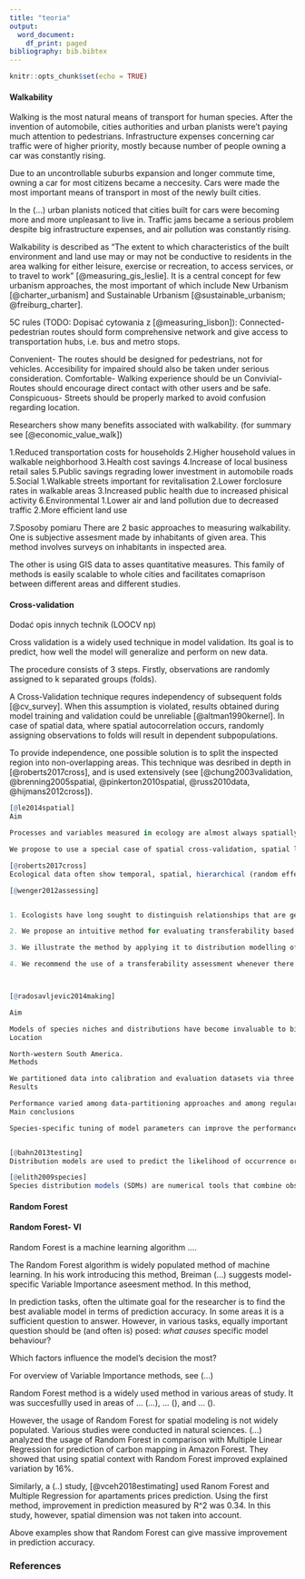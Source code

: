 ```yaml
---
title: "teoria"
output:
  word_document:
    df_print: paged
bibliography: bib.bibtex
---
```


```r
knitr::opts_chunk$set(echo = TRUE)
```

#### Walkability
Walking is the most natural means of transport for human species. After the invention of automobile, cities authorities and urban planists were't paying much attention to pedestrians. Infrastructure expenses concerning car traffic were of higher priority, mostly because number of people owning a car was constantly rising. 

Due to an uncontrollable suburbs expansion and longer commute time, owning a car for most citizens became a neccesity. Cars were made the most important means of transport in most of the newly built cities. 

In the (...) urban planists noticed that cities built for cars were becoming more and more unpleasant to live in. Traffic jams became a serious problem despite big infrastructure expenses, and air pollution was constantly rising. 




Walkability is described as "The extent to which characteristics of the built environment and land use may or may not be conductive to residents in the area walking for either leisure, exercise or recreation, to access services, or to travel to work" [@measuring_gis_leslie]. It is a central concept for few urbanism approaches, the most important of which include New Urbanism [@charter_urbanism] and Sustainable Urbanism [@sustainable_urbanism; @freiburg_charter]. 

5C rules (TODO: Dopisać cytowania z [@measuring_lisbon]):
Connected- pedestrian routes should form comprehensive network and give access to transportation hubs, i.e. bus and metro stops. 

Convenient- The routes should be designed for pedestrians, not for vehicles. Accesibility for impaired should also be taken under serious consideration. 
Comfortable- Walking experience should be un
Convivial- Routes should encourage direct contact with other users and be safe.
Conspicuous- Streets should be properly marked to avoid confusion regarding location.




Researchers show many benefits associated with walkability. (for summary see [@economic_value_walk])



1.Reduced transportation costs for households
2.Higher household values in walkable neighborhood
3.Health cost savings 
4.Increase of local business retail sales 
5.Public savings regrading lower investment in automobile roads
5.Social
1.Walkable streets important for revitalisation
2.Lower forclosure rates in walkable areas
3.Increased public health due to increased phisical activity
6.Environmental
1.Lower air and land pollution due to decreased traffic
2.More efficient land use  


7.Sposoby pomiaru
There are 2 basic approaches to measuring walkability. One is subjective assesment made by inhabitants of given area. This method involves surveys on inhabitants in inspected area. 
 
The other is using GIS data to asses quantitative measures. This family of methods is easily scalable to whole cities and facilitates comaprison between different areas and different studies.


#### Cross-validation
Dodać opis innych technik (LOOCV np)


Cross validation is a widely used technique in model validation. Its goal is to predict, how well the model will generalize and perform on new data. 


The procedure consists of 3 steps. Firstly, observations are randomly assigned to k separated groups (folds).


A Cross-Validation technique requres independency of subsequent folds [@cv_survey]. When this assumption is violated, results obtained during model training and validation could be unreliable [@altman1990kernel]. In case of spatial data, where spatial autocorrelation occurs, randomly assigning observations to folds will result in dependent subpopulations. 

To provide independence, one possible solution is to split the inspected region into non-overlapping areas. This technique was desribed in depth in [@roberts2017cross], and is used extensively (see 
[@chung2003validation, @brenning2005spatial, @pinkerton2010spatial, @russ2010data, @hijmans2012cross]).




``` r
[@le2014spatial]
Aim

Processes and variables measured in ecology are almost always spatially autocorrelated, potentially leading to the choice of overly complex models when performing variable selection. One way to solve this problem is to account for residual spatial autocorrelation (RSA) for each subset of variables considered and then use a classical model selection criterion such as the Akaike information criterion (AIC). However, this method can be laborious and it raises other concerns such as which spatial model to use or how to compare different spatial models. To improve the accuracy of variable selection in ecology, this study evaluates an alternative method based on a spatial cross‐validation procedure. Such a procedure is usually used for model evaluation but can also provide interesting outcomes for variable selection in the presence of spatial autocorrelation.

We propose to use a special case of spatial cross‐validation, spatial leave‐one‐out (SLOO), giving a criterion equivalent to the AIC in the absence of spatial autocorrelation. SLOO only computes non‐spatial models and uses a threshold distance (equal to the range of RSA) to keep each point left out spatially independent from the others. We first provide some simulations to evaluate how SLOO performs compared with AIC. We then assess the robustness of SLOO on a large‐scale dataset. R software codes are provided for generalized linear models.

[@roberts2017cross]
Ecological data often show temporal, spatial, hierarchical (random effects), or phylogenetic structure. Modern statistical approaches are increasingly accounting for such dependencies. However, when performing cross-validation, these structures are  regularly  ignored,  resulting  in  serious  underestimation  of  predictive  error.  One  cause  for  the  poor  performance  of uncorrected  (random)  cross-validation,  noted  often  by  modellers,  are  dependence  structures  in  the  data  that  persist  as dependence structures in model residuals, violating the assumption of independence. Even more concerning, because often overlooked, is that structured data also provides ample opportunity for overfitting with non-causal predictors. This problem can persist even if remedies such as autoregressive models, generalized least squares, or mixed models are used. Block cross-validation, where data are split strategically rather than randomly, can address these issues. However, the blocking strategy must  be  carefully  considered.  Blocking  in  space,  time,  random  effects  or  phylogenetic  distance,  while  accounting  for dependencies in the data, may also unwittingly induce extrapolations by restricting the ranges or combinations of predictor variables available for model training, thus overestimating interpolation errors. On the other hand, deliberate blocking in predictor space may also improve error estimates when extrapolation is the modelling goal. Here, we review the ecological literature on non-random and blocked cross-validation approaches. We also provide a series of simulations and case studies, in which we show that, for all instances tested, block cross-validation is nearly universally more appropriate than random cross-validation if the goal is predicting to new data or predictor space, or for selecting causal predictors. We recommend that block cross-validation be used wherever dependence structures exist in a dataset, even if no correlation structure is visible in the fitted model residuals, or if the fitted models account for such correlations

[@wenger2012assessing]


1. Ecologists have long sought to distinguish relationships that are general from those that are idiosyncratic to a narrow range of conditions. Conventional methods of model validation and selection assess in‐ or out‐of‐sample prediction accuracy but do not assess model generality or transferability, which can lead to overestimates of performance when predicting in other locations, time periods or data sets.

2. We propose an intuitive method for evaluating transferability based on techniques currently in use in the area of species distribution modelling. The method involves cross‐validation in which data are assigned non‐randomly to groups that are spatially, temporally or otherwise distinct, thus using heterogeneity in the data set as a surrogate for heterogeneity among data sets.

3. We illustrate the method by applying it to distribution modelling of brook trout (Salvelinus fontinalis Mitchill) and brown trout (Salmo trutta Linnaeus) in western United States. We show that machine‐learning techniques such as random forests and artificial neural networks can produce models with excellent in‐sample performance but poor transferability, unless complexity is constrained. In our example, traditional linear models have greater transferability.

4. We recommend the use of a transferability assessment whenever there is interest in making inferences beyond the data set used for model fitting. Such an assessment can be used both for validation and for model selection and provides important information beyond what can be learned from conventional validation and selection techniques.



[@radosavljevic2014making]

Aim

Models of species niches and distributions have become invaluable to biogeographers over the past decade, yet several outstanding methodological issues remain. Here we address three critical ones: selecting appropriate evaluation data, detecting overfitting, and tuning program settings to approximate optimal model complexity. We integrate solutions to these issues for Maxent models, using the Caribbean spiny pocket mouse, Heteromys anomalus, as an example.
Location

North‐western South America.
Methods

We partitioned data into calibration and evaluation datasets via three variations of k‐fold cross‐validation: randomly partitioned, geographically structured and masked geographically structured (which restricts background data to regions corresponding to calibration localities). Then, we carried out tuning experiments by varying the level of regularization, which controls model complexity. Finally, we gauged performance by quantifying discriminatory ability and overfitting, as well as via visual inspections of maps of the predictions in geography.
Results

Performance varied among data‐partitioning approaches and among regularization multipliers. The randomly partitioned approach inflated estimates of model performance and the geographically structured approach showed high overfitting. In contrast, the masked geographically structured approach allowed selection of high‐performing models based on all criteria. Discriminatory ability showed a slight peak in performance around the default regularization multiplier. However, regularization levels two to four times higher than the default yielded substantially lower overfitting. Visual inspection of maps of model predictions coincided with the quantitative evaluations.
Main conclusions

Species‐specific tuning of model parameters can improve the performance of Maxent models. Further, accurate estimates of model performance and overfitting depend on using independent evaluation data. These strategies for model evaluation may be useful for other modelling methods as well.


[@bahn2013testing]
Distribution models are used to predict the likelihood of occurrence or abundance of a species at locations where census data are not available. An integral part of modelling is the testing of model performance. We compared different schemes and measures for testing model performance using 79 species from the North American Breeding Bird Survey. The four testing schemes we compared featured increasing independence between test and training data: resubstitution, random data hold‐out and two spatially segregated data hold‐out designs. The different testing measures also addressed different levels of information content in the dependent variable: regression R2 for absolute abundance, squared correlation coefficient r2 for relative abundance and AUC/Somer’s D for presence/absence. We found that higher levels of independence between test and training data lead to lower assessments of prediction accuracy. Even for data collected independently, spatial autocorrelation leads to dependence between random hold‐out test data and training data, and thus to inflated measures of model performance. While there is a general awareness of the importance of autocorrelation to model building and hypothesis testing, its consequences via violation of independence between training and testing data have not been addressed systematically and comprehensively before. Furthermore, increasing information content (from correctly classifying presence/absence, to predicting relative abundance, to predicting absolute abundance) leads to decreasing predictive performance. The current tests for presence/absence distribution models are typically overly optimistic because a) the test and training data are not independent and b) the correct classification of presence/absence has a relatively low information content and thus capability to address ecological and conservation questions compared to a prediction of abundance. Meaningful evaluation of model performance requires testing on spatially independent data, if the intended application of the model is to predict into new geographic or climatic space, which arguably is the case for most applications of distribution models

[@elith2009species]
Species distribution models (SDMs) are numerical tools that combine observations of species occurrence or abundance with environmental estimates. They are used to gain ecological and evolutionary insights and to predict distributions across landscapes, sometimes requiring extrapolation in space and time. SDMs are now widely used across terrestrial, freshwater, and marine realms. Differences in methods between disciplines reflect both differences in species mobility and in “established use.” Model realism and robustness is influenced by selection of relevant predictors and modeling method, consideration of scale, how the interplay between environmental and geographic factors is handled, and the extent of extrapolation. Current linkages between SDM practice and ecological theory are often weak, hindering progress. Remaining challenges include: improvement of methods for modeling presence-only data and for model selection and evaluation; accounting for biotic interactions; and assessing model uncertainty.
```

#### Random Forest
#### Random Forest- VI

Random Forest is a machine learning algorithm ....

The Random Forest algorithm is widely populated method of machine learning. In his work introducing this method, Breiman (...) suggests model-specific Variable Importance aseesment method. In this method, 

In prediction tasks, often the ultimate goal for the researcher is to find the best avaliable model in terms of prediction accuracy. In some areas it is a sufficient question to answer. However, in various tasks, equally important question should be (and often is) posed: *what causes* specific model behaviour? 

Which factors influence the model's decision the most? 

For overview of Variable Importance methods, see (...)

Random Forest method is a widely used method in various areas of study. It was succesfullly used in areas of ... (...), ... (), and ... ().

However, the usage of Random Forest for spatial modeling is not widely populated. Various studies were conducted in natural sciences. (...) analyzed the usage of Random Forest in comparison with Multiple Linear Regression for prediction of carbon mapping in Amazon Forest. They showed that using spatial context with Random Forest improved explained variation by 16%. 

Similarly, a (..) study, [@vceh2018estimating] used Ranom Forest and Multiple Regression for apartaments prices prediction. Using the first method, improvement in prediction measured by R^2 was 0.34. In this study, however, spatial dimension was not taken into account. 

Above examples show that Random Forest can give massive improvement in prediction accuracy. 



### References


